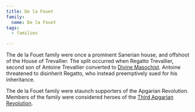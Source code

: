 ```yaml
---
title: De la Fouet
family:
  name: De la Fouet
tags:
  - families

---
```


The de la Fouet family were once a prominent Sanerian house, and offshoot of the
House of Trevallier. The split occurred when Regatto Trevallier, second son of
Antoine Trevallier converted
to [Divine Masochist](/religions/divine-masochism/). Antoine
threatened to disinherit Regatto, who instead preemptively sued for his
inheritance.

The de la Fouet family were staunch supporters of the Apgarian Revolution.
Members of the family were considered heroes of the
[Third Apgarian Revolution](/events/third-apgarian-revolution/).
